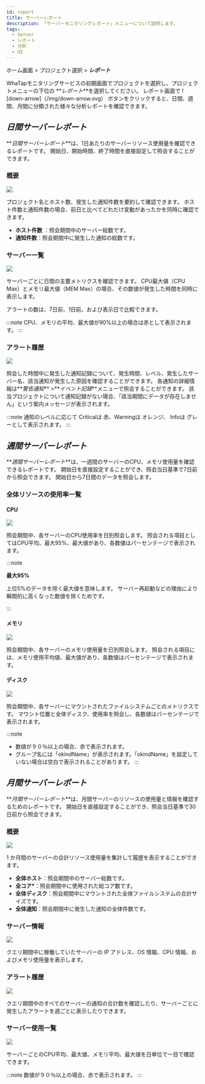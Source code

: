 ```yaml
---
id: report
title: サーバーレポート
description: 「サーバーモニタリングレポート」メニューについて説明します。
tags:
  - Server
  - レポート
  - 分析
  - UI
---
```


ホーム画面 > プロジェクト選択 > **_レポート_**

WhaTapモニタリングサービスの初期画面でプロジェクトを選択し、プロジェクトメニューの下位の **_レポート_**を選択してください。 レポート画面で ![down-arrow]（/img/down-arrow.svg） ボタンをクリックすると、日間、週間、月間に分類された様々な分析レポートを確認できます。

## **_日間サーバーレポート_**

**_日間サーバーレポート_**は、1日あたりのサーバーリソース使用量を確認できるレポートです。 開始日、開始時間、終了時間を直接設定して照会することができます。

### 概要

![](https://img.whatap.io/media/images/server_daily_report_01.png)

プロジェクト名とホスト数、発生した通知件数を要約して確認できます。 ホスト件数と通知件数の場合、前日と比べてどれだけ変動があったかを同時に確認できます。

-   **ホスト件数** ：照会期間中のサーバー総数です。
-   **通知件数**：照会期間中に発生した通知の総数です。

### サーバー一覧

![](https://img.whatap.io/media/images/server_daily_report_02.png)

サーバーごとに日間の主要メトリクスを確認できます。 CPU最大値（CPU Max）とメモリ最大値（MEM Max）の場合、その数値が発生した時間を同時に表示します。

アラートの数は、7日前、1日前、および表示日で比較できます。

:::note
CPU、メモリの平均、最大値が90%以上の場合は<span class='loger'>赤</span>として表示されます。
:::

### アラート履歴

![](https://img.whatap.io/media/images/server_daily_report_03.png)

照会した時間中に発生した通知記録について、発生時間、レベル、発生したサーバー名、該当通知が発生した原因を確認することができます。
各通知の詳細情報は**_警告通知_** >**_イベント記録_**メニューで照会することができます。
該当プロジェクトについて通知記録がない場合、「該当期間にデータが存在しません」という案内メッセージが表示されます。

:::note
通知のレベルに応じて <span class='loger'>Critical</span>は <span class='loger'>赤</span>、<span class='wer'>Warning</span>は <span class='wer'>オレンジ</span>、 <span class='mstop'>Info</span>は <span class='mstop'>グレー</span>として表示されます。
:::

## **_週間サーバーレポート_**

**_週間サーバーレポート_**は、一週間のサーバーのCPU、メモリ使用量を確認できるレポートです。
開始日を直接設定することができ、照会当日基準で7日前から照会できます。
開始日から7日間のデータを照会します。

### 全体リソースの使用率一覧

#### CPU

![](https://img.whatap.io/media/images/server_weekly_report_01.png)

照会期間中、各サーバーのCPU使用率を日別照会します。
照会される項目としてはCPU平均、最大95%、最大値があり、各数値はパーセンテージで表示されます。

:::note 

**最大95%**

上位5%のデータを除く最大値を意味します。 サーバー再起動などの理由により瞬間的に高くなった数値を除くためです。

:::

#### メモリ

![](https://img.whatap.io/media/images/server_weekly_report_02.png)

照会期間中、各サーバーのメモリ使用量を日別照会します。
照会される項目には、メモリ使用平均値、最大値があり、各数値はパーセンテージで表示されます。

#### ディスク

![](https://img.whatap.io/media/images/server_weekly_report_03.png)

照会期間中、各サーバーにマウントされたファイルシステムごとのメトリクスです。
マウント位置と全体ディスク、使用率を照会し、各数値はパーセンテージで表示されます。

:::note

-   数値が９０％以上の場合、<span class='loger'>赤</span>で表示されます。 
-   グループ名には「okindName」が表示されます。「okindName」を設定していない場合は空白で表示されることがあります。
  :::

## **_月間サーバーレポート_**

**_月間サーバーレポート_**は、月間サーバーのリソースの使用量と情報を確認するためのレポートです。
開始日を直接設定することができ、照会当日基準で30日前から照会できます。

### 概要

![](https://img.whatap.io/media/images/server_monthly_report_01.png)

1 か月間のサーバーの合計リソース使用量を集計して履歴を表示することができます。

-   **全体ホスト**：照会期間中のサーバー総数です。
-   **全コア\***：照会期間中に使用された総コア数です。
-   **全体ディスク**：照会期間中にマウントされた全体ファイルシステムの合計サイズです。
-   **全体通知**：照会期間中に発生した通知の全体件数です。

### サーバー情報

![](https://img.whatap.io/media/images/server_monthly_report_02.png)

クエリ期間中に稼働していたサーバーの IP アドレス、OS 情報、CPU 情報、およびメモリ使用量を表示します。

### アラート履歴

![](https://img.whatap.io/media/images/server_monthly_report_03.png)

クエリ期間中のすべてのサーバーの通知の合計数を確認したり、サーバーごとに発生したアラートを週ごとに表示したりできます。

### サーバー使用一覧

![](https://img.whatap.io/media/images/server_monthly_report_04.png)

サーバーごとのCPU平均、最大値、メモリ平均、最大値を日単位で一目で確認できます。

:::note
数値が９０％以上の場合、<span class='loger'>赤</span>で表示されます。 
:::
